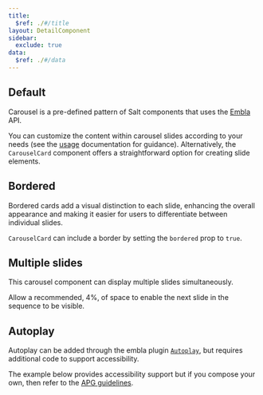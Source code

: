 ```yaml
---
title:
  $ref: ./#/title
layout: DetailComponent
sidebar:
  exclude: true
data:
  $ref: ./#/data
---
```


## Default

Carousel is a pre-defined pattern of Salt components that uses the [Embla](https://www.embla-carousel.com/) API.

You can customize the content within carousel slides according to your needs (see the [usage](./usage) documentation for guidance).
Alternatively, the `CarouselCard` component offers a straightforward option for creating slide elements.

<LivePreview componentName="carousel" exampleName="Card" />

## Bordered

Bordered cards add a visual distinction to each slide, enhancing the overall appearance and making it easier for users to differentiate between individual slides.

`CarouselCard` can include a border by setting the `bordered` prop to `true`.

<LivePreview componentName="carousel" exampleName="BorderedCard" />

## Multiple slides

This carousel component can display multiple slides simultaneously.

Allow a recommended, 4%, of space to enable the next slide in the sequence to be visible.

<LivePreview componentName="carousel" exampleName="MultipleSlides" />

## Autoplay

Autoplay can be added through the embla plugin [`Autoplay`](https://www.embla-carousel.com/plugins/autoplay/), but requires additional code to support accessibility.

The example below provides accessibility support but if you compose your own, then refer to the [APG guidelines](https://www.w3.org/WAI/ARIA/apg/patterns/carousel/).

<LivePreview componentName="carousel" exampleName="Autoplay" />
